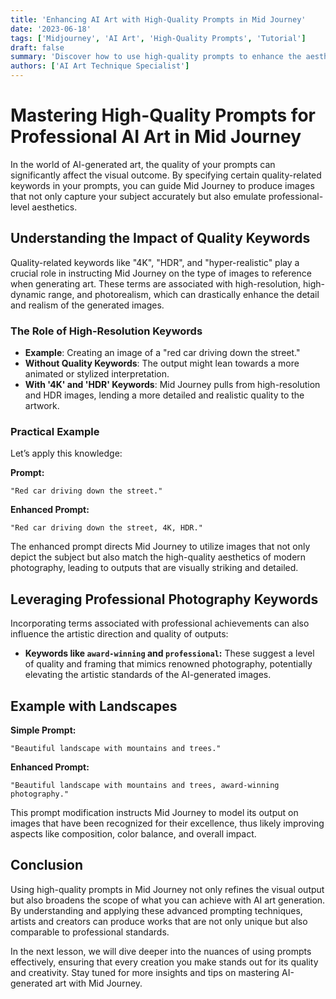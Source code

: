 ```yaml
---
title: 'Enhancing AI Art with High-Quality Prompts in Mid Journey'
date: '2023-06-18'
tags: ['Midjourney', 'AI Art', 'High-Quality Prompts', 'Tutorial']
draft: false
summary: 'Discover how to use high-quality prompts to enhance the aesthetic value of AI-generated art in Mid Journey. Learn how specifying terms like "4K" and "HDR" can alter the visual quality of outputs and mimic professional photography styles.'
authors: ['AI Art Technique Specialist']
---
```


# Mastering High-Quality Prompts for Professional AI Art in Mid Journey

In the world of AI-generated art, the quality of your prompts can significantly affect the visual outcome. By specifying certain quality-related keywords in your prompts, you can guide Mid Journey to produce images that not only capture your subject accurately but also emulate professional-level aesthetics.

## Understanding the Impact of Quality Keywords

Quality-related keywords like "4K", "HDR", and "hyper-realistic" play a crucial role in instructing Mid Journey on the type of images to reference when generating art. These terms are associated with high-resolution, high-dynamic range, and photorealism, which can drastically enhance the detail and realism of the generated images.

### The Role of High-Resolution Keywords

- **Example**: Creating an image of a "red car driving down the street."
- **Without Quality Keywords**: The output might lean towards a more animated or stylized interpretation.
- **With '4K' and 'HDR' Keywords**: Mid Journey pulls from high-resolution and HDR images, lending a more detailed and realistic quality to the artwork.

### Practical Example

Let’s apply this knowledge:

**Prompt:**

```plaintext
"Red car driving down the street."
```

**Enhanced Prompt:**

```plaintext
"Red car driving down the street, 4K, HDR."
```

The enhanced prompt directs Mid Journey to utilize images that not only depict the subject but also match the high-quality aesthetics of modern photography, leading to outputs that are visually striking and detailed.

## Leveraging Professional Photography Keywords

Incorporating terms associated with professional achievements can also influence the artistic direction and quality of outputs:

- **Keywords like `award-winning` and `professional`:** These suggest a level of quality and framing that mimics renowned photography, potentially elevating the artistic standards of the AI-generated images.

## Example with Landscapes

**Simple Prompt:**

```plaintext
"Beautiful landscape with mountains and trees."
```

**Enhanced Prompt:**

```plaintext
"Beautiful landscape with mountains and trees, award-winning photography."
```

This prompt modification instructs Mid Journey to model its output on images that have been recognized for their excellence, thus likely improving aspects like composition, color balance, and overall impact.

## Conclusion

Using high-quality prompts in Mid Journey not only refines the visual output but also broadens the scope of what you can achieve with AI art generation. By understanding and applying these advanced prompting techniques, artists and creators can produce works that are not only unique but also comparable to professional standards.

In the next lesson, we will dive deeper into the nuances of using prompts effectively, ensuring that every creation you make stands out for its quality and creativity. Stay tuned for more insights and tips on mastering AI-generated art with Mid Journey.

